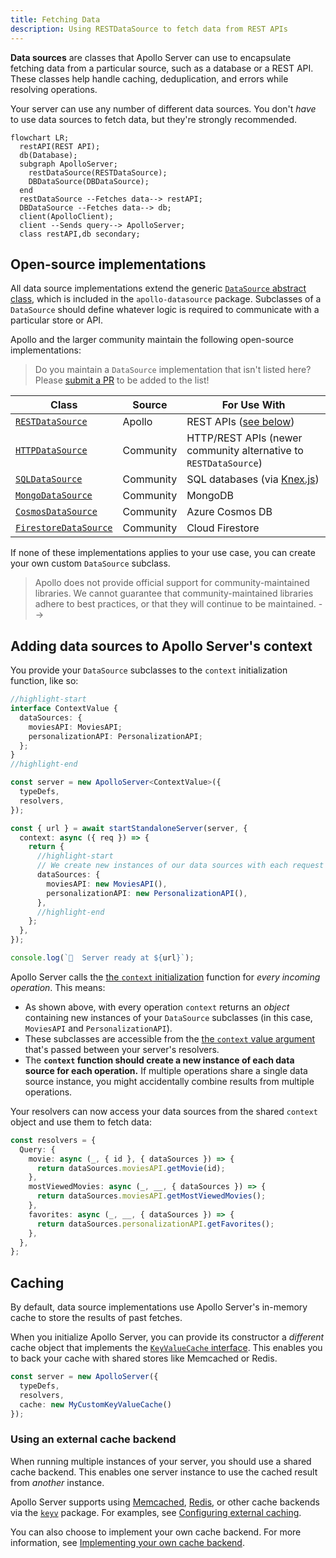```yaml
---
title: Fetching Data
description: Using RESTDataSource to fetch data from REST APIs
---
```


<!-- Do we want this article to just cover REST? Or do we also want people to use the [`DataSource` abstract class] to make their own data sources? Essentially, do we want folks to import and use the Data source classes? That'll significantly change the narrative.

We do want this to mainly be REST datasource

What this article should cover:
1. REST Datasource including examples

MOVE THIS to separate article:
2. old data sources can be used but need to construct then initialize
  - The below packages could be used but they'd need to initialize themselves with the correct args (cache)
    - but we don't want to tell folks this
      - Could make a expandable "How to make V3 data source work"
3. RESTDS has a response cache that provides caching when fetching from rest
  - in the past uses the AS cache
  - these other data sources provide a wrapper cache
    - EX: pass SQL DB connection and pass to data source class with wrapper functions
      - or could pass that connect DIRECTLY in context
    - Data sources can provide structured way to use DB
  - Build a *wrapper* around a data source (no extends) constructor is DB connection (i.e., 'getUser, getUsers')
    - would still build a new data source per request depends on what your data source requires
        - default: if your data source requires the req and response object then will need to construct per request OR access cache
          - Add callout saying this might be the scenario:
            - if DB only needs DB connection and query info then
            - only create one DB class then pass into context
 -->

**Data sources** are classes that Apollo Server can use to encapsulate fetching data from a particular source, such as a database or a REST API. These classes help handle caching, deduplication, and errors while resolving operations.

Your server can use any number of different data sources. You don't _have_ to use data sources to fetch data, but they're strongly recommended.

```mermaid
flowchart LR;
  restAPI(REST API);
  db(Database);
  subgraph ApolloServer;
    restDataSource(RESTDataSource);
    DBDataSource(DBDataSource);
  end
  restDataSource --Fetches data--> restAPI;
  DBDataSource --Fetches data--> db;
  client(ApolloClient);
  client --Sends query--> ApolloServer;
  class restAPI,db secondary;
```


<!--
Make collapsible and show how to do this

Do we want to tell people how to create data sources themselves? Is there an example I can toss in here are break down to show people how to create their own DataSource subclasses? Especially the caching stuff? That was a little over my head
-->

## Open-source implementations

All data source implementations extend the generic [`DataSource` abstract class](https://github.com/apollographql/apollo-server/blob/main/packages/apollo-datasource/src/index.ts), which is included in the `apollo-datasource` package. Subclasses of a `DataSource` should define whatever logic is required to communicate with a particular store or API.

Apollo and the larger community maintain the following open-source implementations:

> Do you maintain a `DataSource` implementation that isn't listed here? Please [submit a PR](https://github.com/apollographql/apollo-server/blob/main/docs/source/data/data-sources.md) to be added to the list!

| Class            | Source    | For Use With          |
|------------------|-----------|-----------------------|
| [`RESTDataSource`](https://github.com/apollographql/apollo-server/tree/main/packages/apollo-datasource-rest) | Apollo    | REST APIs ([see below](#restdatasource-reference)) |
| [`HTTPDataSource`](https://github.com/StarpTech/apollo-datasource-http)  | Community | HTTP/REST APIs (newer community alternative to `RESTDataSource`) |
| [`SQLDataSource`](https://github.com/cvburgess/SQLDataSource)  | Community | SQL databases (via [Knex.js](http://knexjs.org/)) |
| [`MongoDataSource`](https://github.com/GraphQLGuide/apollo-datasource-mongodb/) | Community | MongoDB |
| [`CosmosDataSource`](https://github.com/andrejpk/apollo-datasource-cosmosdb) | Community | Azure Cosmos DB |
| [`FirestoreDataSource`](https://github.com/swantzter/apollo-datasource-firestore) | Community | Cloud Firestore |

If none of these implementations applies to your use case, you can create your own custom `DataSource` subclass.

> Apollo does not provide official support for community-maintained libraries. We cannot guarantee that community-maintained libraries adhere to best practices, or that they will continue to be maintained. -->

## Adding data sources to Apollo Server's context

You provide your `DataSource` subclasses to the `context` initialization function, like so:

<MultiCodeBlock>

```ts title="index.ts"
//highlight-start
interface ContextValue {
  dataSources: {
    moviesAPI: MoviesAPI;
    personalizationAPI: PersonalizationAPI;
  };
}
//highlight-end

const server = new ApolloServer<ContextValue>({
  typeDefs,
  resolvers,
});

const { url } = await startStandaloneServer(server, {
  context: async ({ req }) => {
    return {
      //highlight-start
      // We create new instances of our data sources with each request
      dataSources: {
        moviesAPI: new MoviesAPI(),
        personalizationAPI: new PersonalizationAPI(),
      },
      //highlight-end
    };
  },
});

console.log(`🚀  Server ready at ${url}`);
```

</MultiCodeBlock>

<!-- TODO(AS4) add link to context article once exists  -->
Apollo Server calls the [the `context` initialization](../resolvers/#the-context-argument) function for _every incoming operation_. This means:
- As shown above, with every operation `context` returns an _object_ containing new instances of your `DataSource` subclasses (in this case, `MoviesAPI` and `PersonalizationAPI`).
-  These subclasses are accessible from the [the `context` value argument](./resolvers/#the-context-argument) that's passed between your server's resolvers.
- The **`context` function should create a new instance of each data source for each operation.** If multiple operations share a single data source instance, you might accidentally combine results from multiple operations.

Your resolvers can now access your data sources from the shared `context` object and use them to fetch data:

```ts title="resolvers.ts"
const resolvers = {
  Query: {
    movie: async (_, { id }, { dataSources }) => {
      return dataSources.moviesAPI.getMovie(id);
    },
    mostViewedMovies: async (_, __, { dataSources }) => {
      return dataSources.moviesAPI.getMostViewedMovies();
    },
    favorites: async (_, __, { dataSources }) => {
      return dataSources.personalizationAPI.getFavorites();
    },
  },
};
```

## Caching

By default, data source implementations use Apollo Server's in-memory cache to store the results of past fetches.

When you initialize Apollo Server, you can provide its constructor a _different_ cache object that implements the [`KeyValueCache` interface](https://github.com/apollographql/apollo-utils/tree/main/packages/keyValueCache#keyvaluecache-interface). This enables you to back your cache with shared stores like Memcached or Redis.

```ts title="server.ts"
const server = new ApolloServer({
  typeDefs,
  resolvers,
  cache: new MyCustomKeyValueCache()
});
```

### Using an external cache backend

When running multiple instances of your server, you should use a shared cache backend. This enables one server instance to use the cached result from _another_ instance.

Apollo Server supports using [Memcached](https://memcached.org/), [Redis](https://redis.io/), or other cache backends via the [`keyv`](https://www.npmjs.com/package/keyv) package. For examples, see [Configuring external caching](../performance/cache-backends#configuring-external-caching).

You can also choose to implement your own cache backend. For more information, see [Implementing your own cache backend](../performance/cache-backends#implementing-your-own-cache-backend).


